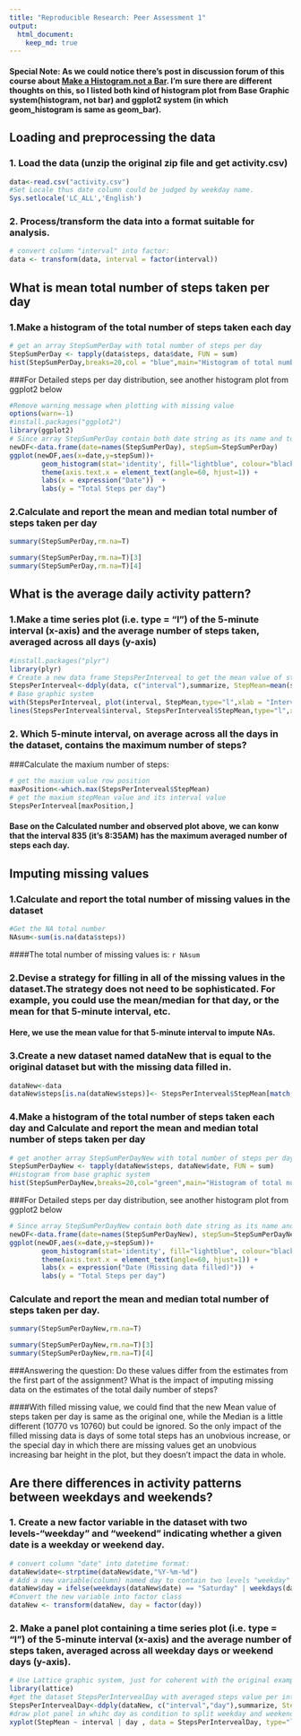 ```yaml
---
title: "Reproducible Research: Peer Assessment 1"
output: 
  html_document:
    keep_md: true
---
```


#### Special Note: As we could notice there's post in discussion forum of this course about [Make a Histogram.not a Bar](https://class.coursera.org/repdata-010/forum/thread?thread_id=9). I'm sure there are different thoughts on this, so I listed both kind of histogram plot from Base Graphic system(histogram, not bar) and ggplot2 system (in which geom_histogram is same as geom_bar).
## Loading and preprocessing the data
### 1. Load the data (unzip the original zip file and get activity.csv)
```r
data<-read.csv("activity.csv")
#Set Locale thus date column could be judged by weekday name.
Sys.setlocale('LC_ALL','English')
```
### 2. Process/transform the data into a format suitable for analysis.

```r
# convert column "interval" into factor:
data <- transform(data, interval = factor(interval)) 

```
## What is mean total number of steps taken per day
### 1.Make a histogram of the total number of steps taken each day
```r
# get an array StepSumPerDay with total number of steps per day
StepSumPerDay <- tapply(data$steps, data$date, FUN = sum)
hist(StepSumPerDay,breaks=20,col = "blue",main="Histogram of total number of steps per day",xlab="Total number of Steps per day(steps)",ylab="Frequency (days)")
```

###For Detailed steps per day distribution, see another histogram plot from ggplot2 below
```r
#Remove warning message when plotting with missing value
options(warn=-1)
#install.packages("ggplot2")
library(ggplot2)
# Since array StepSumPerDay contain both date string as its name and total number of steps per day, so create a new data frame newDF to contain both date and steps as two variables.
newDF<-data.frame(date=names(StepSumPerDay), stepSum=StepSumPerDay)
ggplot(newDF,aes(x=date,y=stepSum))+
        geom_histogram(stat='identity', fill="lightblue", colour="black")+
        theme(axis.text.x = element_text(angle=60, hjust=1)) +
        labs(x = expression("Date"))  + 
        labs(y = "Total Steps per day")
```

### 2.Calculate and report the mean and median total number of steps taken per day
```r
summary(StepSumPerDay,rm.na=T)
```
```r
summary(StepSumPerDay,rm.na=T)[3]
summary(StepSumPerDay,rm.na=T)[4]
```

## What is the average daily activity pattern?
### 1.Make a time series plot (i.e. type = "l") of the 5-minute interval (x-axis) and the average number of steps taken, averaged across all days (y-axis)
```r
#install.packages("plyr")
library(plyr)
# Create a new data frame StepsPerInterveal to get the mean value of steps based on variable interval across all days.
StepsPerInterveal<-ddply(data, c("interval"),summarize, StepMean=mean(steps,na.rm = TRUE))
# Base graphic system
with(StepsPerInterveal, plot(interval, StepMean,type="l",xlab = "Interval",ylab="Averaged Steps",col="blue")) 
lines(StepsPerInterveal$interval, StepsPerInterveal$StepMean,type="l",xlab = "Interval",ylab="Averaged Steps",col="blue")
```

### 2. Which 5-minute interval, on average across all the days in the dataset, contains the maximum number of steps?
###Calculate the maxium number of steps:
```r
# get the maxium value row position
maxPosition<-which.max(StepsPerInterveal$StepMean)
# get the maxium stepMean value and its interval value
StepsPerInterveal[maxPosition,]
```
#### Base on the Calculated number and observed plot above, we can konw that the interval 835 (it's 8:35AM) has the maximum averaged number of steps each day.
  
  
## Imputing missing values
### 1.Calculate and report the total number of missing values in the dataset 

```r
#Get the NA total number
NAsum<-sum(is.na(data$steps))
```
####The total number of missing values is: `r NAsum`

### 2.Devise a strategy for filling in all of the missing values in the dataset.The strategy does not need to be sophisticated. For example, you could use the mean/median for that day, or the mean for that 5-minute interval, etc.
#### Here, we use the mean value for that 5-minute interval to impute NAs.

### 3.Create a new dataset named dataNew that is equal to the original dataset but with the missing data filled in.
```r
dataNew<-data
dataNew$steps[is.na(dataNew$steps)]<- StepsPerInterveal$StepMean[match(dataNew$interval, StepsPerInterveal$interval)]
```

### 4.Make a histogram of the total number of steps taken each day and Calculate and report the mean and median total number of steps taken per day
```r
# get another array StepSumPerDayNew with total number of steps per day, after filling all NAs.
StepSumPerDayNew <- tapply(dataNew$steps, dataNew$date, FUN = sum)
#Histogram from base graphic system
hist(StepSumPerDayNew,breaks=20,col="green",main="Histogram of total number of steps per day(NA filled)",xlab="Total number of Steps per day(steps)",ylab="Frequency(days)")
```

###For Detailed steps per day distribution, see another histogram plot from ggplot2 below
```r
# Since array StepSumPerDayNew contain both date string as its name and total number of steps per day, so create a new data frame newDF to contain both date and steps as two variables.
newDF<-data.frame(date=names(StepSumPerDayNew), stepSum=StepSumPerDayNew)
ggplot(newDF,aes(x=date,y=stepSum))+
        geom_histogram(stat='identity', fill="lightblue", colour="black")+
        theme(axis.text.x = element_text(angle=60, hjust=1)) +
        labs(x = expression("Date (Missing data filled)"))  + 
        labs(y = "Total Steps per day")
```

### Calculate and report the mean and median total number of steps taken per day.
```r
summary(StepSumPerDayNew,rm.na=T)
```
```r
summary(StepSumPerDayNew,rm.na=T)[3]
summary(StepSumPerDayNew,rm.na=T)[4]
```

###Answering the question: Do these values differ from the estimates from the first part of the assignment? What is the impact of imputing missing data on the estimates of the total daily number of steps?

####With filled missing value, we could find that the new Mean value of steps taken per day is same as the original one, while the Median is a little different (10770 vs 10760) but could be ignored. So the only impact of the filled missing data is days of some total steps has an unobvious increase, or the special day in which there are missing values get an unobvious increasing bar height in the plot, but they doesn't impact the data in whole.

  
## Are there differences in activity patterns between weekdays and weekends?
### 1. Create a new factor variable in the dataset with two levels-"weekday" and "weekend" indicating whether a given date is a weekday or weekend day.
```r
# convert column "date" into datetime format:
dataNew$date<-strptime(dataNew$date,"%Y-%m-%d") 
# Add a new variable(column) named day to contain two levels "weekday" and "weekend".
dataNew$day = ifelse(weekdays(dataNew$date) == "Saturday" | weekdays(dataNew$date) == "Sunday", "weekend", "weekday")
#Convert the new variable into factor class
dataNew <- transform(dataNew, day = factor(day))
```
### 2. Make a panel plot containing a time series plot (i.e. type = "l") of the 5-minute interval (x-axis) and the average number of steps taken, averaged across all weekday days or weekend days (y-axis).
```r
# Use Lattice graphic system, just for coherent with the original example.
library(lattice)
#get the dataset StepsPerIntervealDay with averaged steps value per interval, while containing both weekday and weekend mark in day variable.
StepsPerIntervealDay<-ddply(dataNew, c("interval","day"),summarize, StepMean=mean(steps,na.rm = TRUE))
#draw plot panel in whihc day as condition to split weekday and weekend into separated two plots.
xyplot(StepMean ~ interval | day , data = StepsPerIntervealDay, type="l",main="Averaged Steps on Weekday and Weekend ",ylab = "Averaged Steps", xlab = "Interval", scales=list(y=list(tick.number=15),x=list(tick.number=25,at = seq(1, 288, 15))), layout = c(1, 2))
```